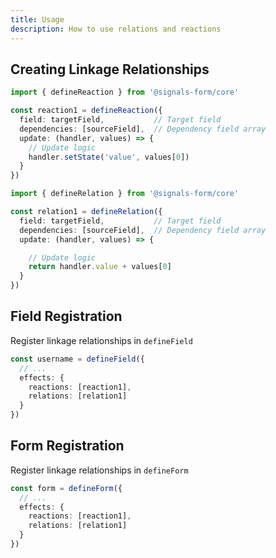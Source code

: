 ```yaml
---
title: Usage
description: How to use relations and reactions
---
```


## Creating Linkage Relationships

```ts title="Regular Reaction"
import { defineReaction } from '@signals-form/core'

const reaction1 = defineReaction({
  field: targetField,           // Target field
  dependencies: [sourceField],  // Dependency field array
  update: (handler, values) => {
    // Update logic
    handler.setState('value', values[0])
  }
})
```

```ts title="Controlled Relation"
import { defineRelation } from '@signals-form/core'

const relation1 = defineRelation({
  field: targetField,           // Target field
  dependencies: [sourceField],  // Dependency field array
  update: (handler, values) => {

    // Update logic
    return handler.value + values[0]
  }
})
```

## Field Registration
Register linkage relationships in `defineField`

```ts
const username = defineField({
  // ...
  effects: {
    reactions: [reaction1],
    relations: [relation1]
  }
})

```
## Form Registration
Register linkage relationships in `defineForm`
```ts
const form = defineForm({
  // ...
  effects: {
    reactions: [reaction1],
    relations: [relation1]
  }
})
```
